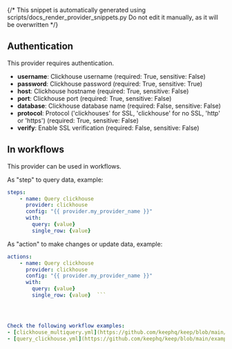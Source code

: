 {/* This snippet is automatically generated using scripts/docs_render_provider_snippets.py 
Do not edit it manually, as it will be overwritten */}

## Authentication
This provider requires authentication.
- **username**: Clickhouse username (required: True, sensitive: False)
- **password**: Clickhouse password (required: True, sensitive: True)
- **host**: Clickhouse hostname (required: True, sensitive: False)
- **port**: Clickhouse port (required: True, sensitive: False)
- **database**: Clickhouse database name (required: False, sensitive: False)
- **protocol**: Protocol ('clickhouses' for SSL, 'clickhouse' for no SSL, 'http' or 'https') (required: True, sensitive: False)
- **verify**: Enable SSL verification (required: False, sensitive: False)


## In workflows

This provider can be used in workflows.


As "step" to query data, example:
```yaml
steps:
    - name: Query clickhouse
      provider: clickhouse
      config: "{{ provider.my_provider_name }}"
      with:
        query: {value}  
        single_row: {value}  
```


As "action" to make changes or update data, example:
```yaml
actions:
    - name: Query clickhouse
      provider: clickhouse
      config: "{{ provider.my_provider_name }}"
      with:
        query: {value}  
        single_row: {value}  ```




Check the following workflow examples:
- [clickhouse_multiquery.yml](https://github.com/keephq/keep/blob/main/examples/workflows/clickhouse_multiquery.yml)
- [query_clickhouse.yml](https://github.com/keephq/keep/blob/main/examples/workflows/query_clickhouse.yml)
